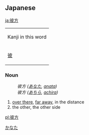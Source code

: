 == Japanese == 
[[Category:Japanese language|かなた]]
[[ja:彼方]]
{| align="right" border="0" cellpadding="4" cellspacing="0" style="border:1px solid #aaaaaa; margin-left:5px; margin-right:10px; font-size:8pt; text-align:center;" rules="all" frame="box"
| colspan="4" bgcolor="#f9f9f9" | Kanji in this word
|- style="font-size:12pt;"
! [[彼]] || [[方]]
|}

===Noun===
{{janoun|[[かなた]]|[[kanata]]}}
:''彼方 ([[あなた]], [[anata]])''
:''彼方 ([[あちら]], [[achira]])''
# [[over there]], [[far away]], in the distance
# the other, the other side


[[pl:彼方]]